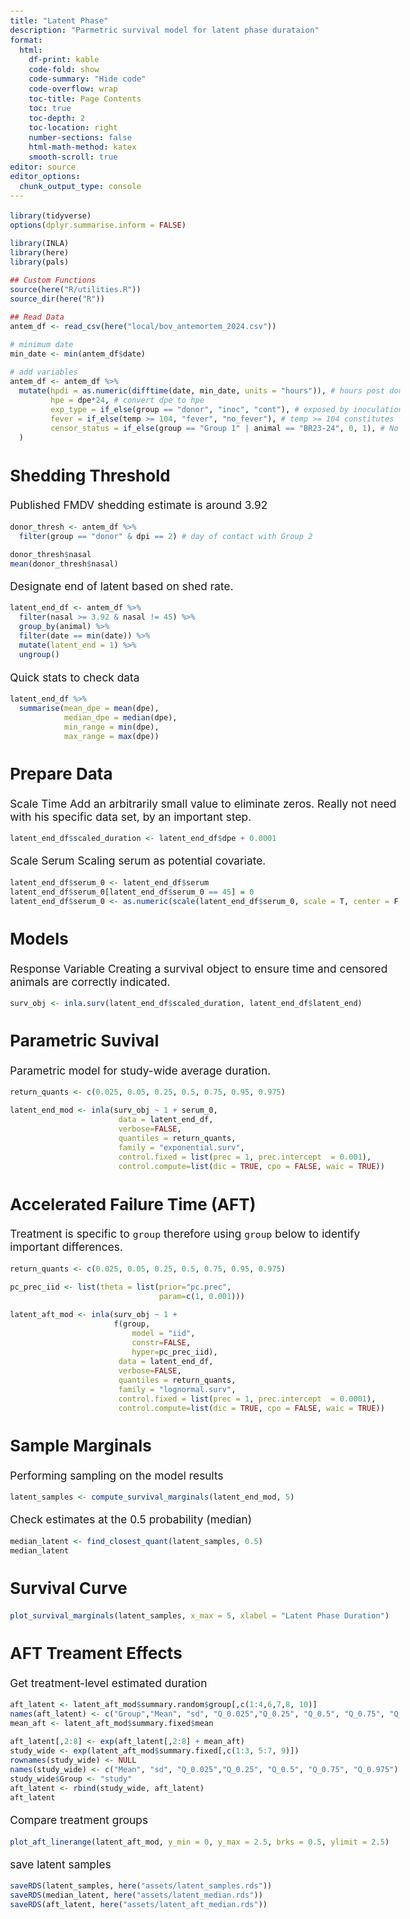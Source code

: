 ```yaml
---
title: "Latent Phase"
description: "Parmetric survival model for latent phase durataion"
format:
  html: 
    df-print: kable
    code-fold: show
    code-summary: "Hide code"
    code-overflow: wrap
    toc-title: Page Contents
    toc: true
    toc-depth: 2
    toc-location: right
    number-sections: false
    html-math-method: katex
    smooth-scroll: true
editor: source
editor_options: 
  chunk_output_type: console
---
```

```{=html}
<style type="text/css">

body, td {
   font-size: 13pt;
}
code.r{
  font-size: 9pt;
}
pre {
  font-size: 11pt
}
</style>
```

```r
library(tidyverse)
options(dplyr.summarise.inform = FALSE)

library(INLA)
library(here)
library(pals)

## Custom Functions
source(here("R/utilities.R"))
source_dir(here("R"))

## Read Data  
antem_df <- read_csv(here("local/bov_antemortem_2024.csv"))

# minimum date
min_date <- min(antem_df$date)

# add variables 
antem_df <- antem_df %>%
  mutate(hpdi = as.numeric(difftime(date, min_date, units = "hours")), # hours post donor inoculation 
         hpe = dpe*24, # convert dpe to hpe
         exp_type = if_else(group == "donor", "inoc", "cont"), # exposed by inoculation or direct contact
         fever = if_else(temp >= 104, "fever", "no_fever"), # temp >= 104 constitutes fever
         censor_status = if_else(group == "Group 1" | animal == "BR23-24", 0, 1), # No obs symptoms (0) in these 
  )

```

## Shedding Threshold
Published FMDV shedding estimate is around 3.92 
```r
donor_thresh <- antem_df %>%
  filter(group == "donor" & dpi == 2) # day of contact with Group 2

donor_thresh$nasal
mean(donor_thresh$nasal)
```

Designate end of latent based on shed rate.
```r
latent_end_df <- antem_df %>%
  filter(nasal >= 3.92 & nasal != 45) %>%
  group_by(animal) %>%
  filter(date == min(date)) %>%
  mutate(latent_end = 1) %>%
  ungroup()
```

Quick stats to check data
```r
latent_end_df %>%
  summarise(mean_dpe = mean(dpe),
            median_dpe = median(dpe),
            min_range = min(dpe),
            max_range = max(dpe))
```
  
## Prepare Data  

Scale Time
Add an arbitrarily small value to eliminate zeros.  Really not need with his specific data set, by an important step.  
```r
latent_end_df$scaled_duration <- latent_end_df$dpe + 0.0001
```
  
Scale Serum
Scaling serum as potential covariate.   
```r
latent_end_df$serum_0 <- latent_end_df$serum
latent_end_df$serum_0[latent_end_df$serum_0 == 45] = 0
latent_end_df$serum_0 <- as.numeric(scale(latent_end_df$serum_0, scale = T, center = F))
```
  
## Models  
  
Response Variable
Creating a survival object to ensure time and censored animals are correctly indicated.
```r
surv_obj <- inla.surv(latent_end_df$scaled_duration, latent_end_df$latent_end)
```
  
::: panel-tabset  
## Parametric Suvival  
Parametric model for study-wide average duration.
```r
return_quants <- c(0.025, 0.05, 0.25, 0.5, 0.75, 0.95, 0.975)

latent_end_mod <- inla(surv_obj ~ 1 + serum_0,
                        data = latent_end_df, 
                        verbose=FALSE,
                        quantiles = return_quants,
                        family = "exponential.surv",
                        control.fixed = list(prec = 1, prec.intercept  = 0.001),
                        control.compute=list(dic = TRUE, cpo = FALSE, waic = TRUE))

```


## Accelerated Failure Time (AFT)  
Treatment is specific to `group` therefore using `group` below to identify important differences.    
```r
return_quants <- c(0.025, 0.05, 0.25, 0.5, 0.75, 0.95, 0.975)

pc_prec_iid <- list(theta = list(prior="pc.prec", 
                                 param=c(1, 0.001)))

latent_aft_mod <- inla(surv_obj ~ 1 +
                       f(group,
                           model = "iid",
                           constr=FALSE,
                           hyper=pc_prec_iid),
                        data = latent_end_df, 
                        verbose=FALSE,
                        quantiles = return_quants,
                        family = "lognormal.surv",
                        control.fixed = list(prec = 1, prec.intercept  = 0.0001),
                        control.compute=list(dic = TRUE, cpo = FALSE, waic = TRUE))
```
:::

  
## Sample Marginals
Performing sampling on the model results
```r
latent_samples <- compute_survival_marginals(latent_end_mod, 5)
```

Check estimates at the 0.5 probability (median)  
```r
median_latent <- find_closest_quant(latent_samples, 0.5)
median_latent
```

## Survival Curve
```r
plot_survival_marginals(latent_samples, x_max = 5, xlabel = "Latent Phase Duration")
```
  
## AFT Treament Effects 
Get treatment-level estimated duration
```r
aft_latent <- latent_aft_mod$summary.random$group[,c(1:4,6,7,8, 10)]
names(aft_latent) <- c("Group","Mean", "sd", "Q_0.025","Q_0.25", "Q_0.5", "Q_0.75", "Q_0.975")
mean_aft <- latent_aft_mod$summary.fixed$mean

aft_latent[,2:8] <- exp(aft_latent[,2:8] + mean_aft)
study_wide <- exp(latent_aft_mod$summary.fixed[,c(1:3, 5:7, 9)])
rownames(study_wide) <- NULL
names(study_wide) <- c("Mean", "sd", "Q_0.025","Q_0.25", "Q_0.5", "Q_0.75", "Q_0.975")
study_wide$Group <- "study"
aft_latent <- rbind(study_wide, aft_latent)
aft_latent
```
  
Compare treatment groups  
```r
plot_aft_linerange(latent_aft_mod, y_min = 0, y_max = 2.5, brks = 0.5, ylimit = 2.5)
```

  
save latent samples
```r
saveRDS(latent_samples, here("assets/latent_samples.rds"))
saveRDS(median_latent, here("assets/latent_median.rds"))
saveRDS(aft_latent, here("assets/latent_aft_median.rds"))
```
